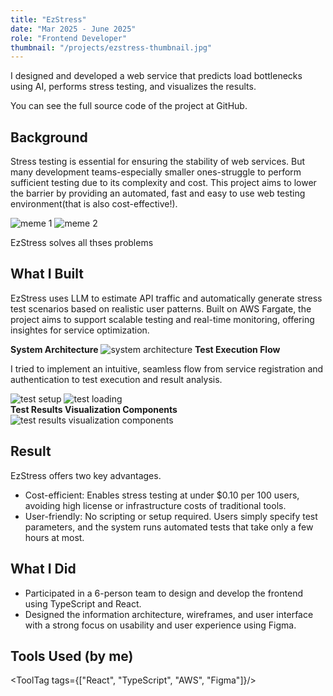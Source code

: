 ```yaml
---
title: "EzStress"
date: "Mar 2025 - June 2025"
role: "Frontend Developer"
thumbnail: "/projects/ezstress-thumbnail.jpg"
---
```



I designed and developed a web service that predicts load bottlenecks using AI, performs stress testing, and visualizes the results.

You can see the full source code of the project at <ArrowLink href="https://github.com/cloud-computing-team-b" className="font-normal">GitHub</ArrowLink>.

## Background

Stress testing is essential for ensuring the stability of web services. But many development teams-especially smaller ones-struggle to perform sufficient testing due to its complexity and cost.
This project aims to lower the barrier by providing an automated, fast and easy to use web testing environment(that is also cost-effective!).

<div className="flex flex-row mx-auto mt-8 justify-center flex-wrap gap-4">
<img 
  src="/projects/ezstress-meme-1.jpg" 
  alt="meme 1"
  className="rounded-lg max-w-full w-64 md:w-80 flex-shrink" 
/>
<img 
  src="/projects/ezstress-meme-2.png" 
  alt="meme 2" 
  className="rounded-lg max-w-full w-48 md:w-64 flex-shrink"
/>
</div>
<p className="text-center text-gray-500">EzStress solves all thses problems</p>

## What I Built

EzStress uses LLM to estimate API traffic and automatically generate stress test scenarios based on realistic user patterns.
Built on AWS Fargate, the project aims to support scalable testing and real-time monitoring, offering insightes for service optimization.
<br/>

**System Architecture**
<img 
  src="/projects/ezstress-architecture.png" 
  alt="system architecture" 
  className="mx-auto rounded-lg w-full my-4" 
/>
**Test Execution Flow**

I tried to implement an intuitive, seamless flow from service registration and authentication to test execution and result analysis.

<img 
  src="/projects/ezstress-test-1.png" 
  alt="test setup" 
  className="mx-auto rounded-lg w-full my-4 border border-gray-300" 
/>
<img 
  src="/projects/ezstress-test-2.png" 
  alt="test loading" 
  className="mx-auto rounded-lg w-full my-4 border border-gray-300" 
/>
<br/>
**Test Results Visualization Components**
<img 
  src="/projects/ezstress-test-result.png" 
  alt="test results visualization components" 
  className="mx-auto rounded-lg w-full my-4 border border-gray-300" 
/>
<br/>

## Result

EzStress offers two key advantages.
- Cost-efficient: Enables stress testing at under $0.10 per 100 users, avoiding high license or infrastructure costs of traditional tools.
- User-friendly: No scripting or setup required. Users simply specify test parameters, and the system runs automated tests that take only a few hours at most.

## What I Did

- Participated in a 6-person team to design and develop the frontend using TypeScript and React.
- Designed the information architecture, wireframes, and user interface with a strong focus on usability and user experience using Figma.

## Tools Used (by me)
<ToolTag tags={["React", "TypeScript", "AWS", "Figma"]}/>